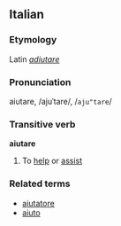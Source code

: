 ==Italian==
===Etymology===
Latin ''[[adiutare]]''
===Pronunciation===
aiutare, /ajuˈtare/, /<tt>aju"tare</tt>/
===Transitive verb===
'''aiutare'''

#To [[help]] or [[assist]]

===Related terms===
*[[aiutatore]]
*[[aiuto]]
{{it-conj-are|aiut|avere}}